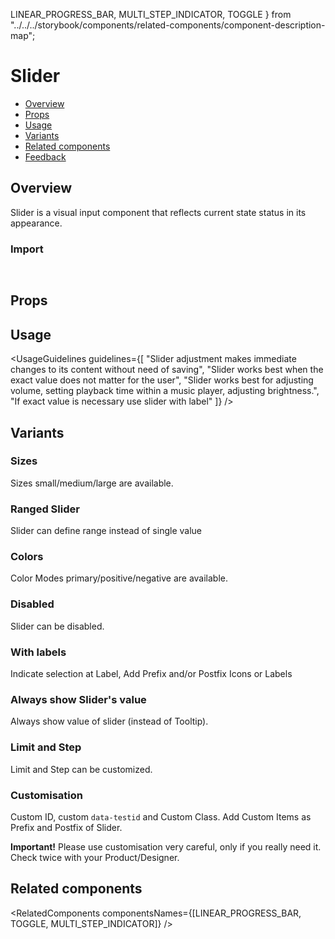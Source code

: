   LINEAR_PROGRESS_BAR,
  MULTI_STEP_INDICATOR,
  TOGGLE
} from "../../../storybook/components/related-components/component-description-map";

<Meta of={SliderStories} />

# Slider

- [Overview](#overview)
- [Props](#props)
- [Usage](#usage)
- [Variants](#variants)
- [Related components](#related-components)
- [Feedback](#feedback)

## Overview

Slider is a visual input component that reflects current state status in its appearance.

<Canvas of={SliderStories.Overview} />

### Import

```js
import { Slider } from "@vibe/core";
```

## Props

<PropsTable />

## Usage

<UsageGuidelines
  guidelines={[
    "Slider adjustment makes immediate changes to its content without need of saving",
    "Slider works best when the exact value does not matter for the user",
    "Slider works best for adjusting volume, setting playback time within a music player, adjusting brightness.",
    "If exact value is necessary use slider with label"
  ]}
/>

<TipMultiStepIndicator />

## Variants

### Sizes

Sizes small/medium/large are available.

<Canvas of={SliderStories.Sizes} />

### Ranged Slider

Slider can define range instead of single value

<Canvas of={SliderStories.Ranged} />

### Colors

Color Modes primary/positive/negative are available.

<Canvas of={SliderStories.Colors} />

### Disabled

Slider can be disabled.

<Canvas of={SliderStories.Disabled} />

### With labels

Indicate selection at Label, Add Prefix and/or Postfix Icons or Labels

<Canvas of={SliderStories.WithLabels} />

### Always show Slider's value

Always show value of slider (instead of Tooltip).

<Canvas of={SliderStories.ShowValue} />

### Limit and Step

Limit and Step can be customized.

<Canvas of={SliderStories.LimitsSteps} />

### Customisation

Custom ID, custom `data-testid` and Custom Class. Add Custom Items as Prefix and Postfix of Slider.

**Important!** Please use customisation very careful, only if you really need it. Check twice with your Product/Designer.

<Canvas of={SliderStories.Customisation} />

## Related components

<RelatedComponents componentsNames={[LINEAR_PROGRESS_BAR, TOGGLE, MULTI_STEP_INDICATOR]} />
